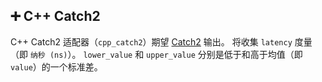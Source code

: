 ## ➕ C++ Catch2

C++ Catch2 适配器（`cpp_catch2`）期望 [Catch2](https://github.com/catchorg/Catch2) 输出。
将收集 `latency` 度量（即 `纳秒 (ns)`）。
`lower_value` 和 `upper_value` 分别是低于和高于均值（即 `value`）的一个标准差。
